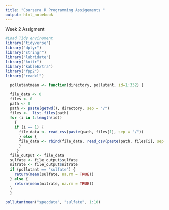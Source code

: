 ```yaml
---
title: "Coursera R Programming Assigements "
output: html_notebook
---
```


Week 2 Assigment 

```r
#Load Tidy enviroment 
library("tidyverse")
library("dplyr")
library("stringr")
library("lubridate")
library("knitr")
library("kableExtra")
library("fpp2")
library("readxl")

```

```r

  pollutantmean <- function(directory, pollutant, id=1:332) {

  file_data <- 0
  files <- 0
  path <- 0
  path <- paste(getwd(), directory, sep = "/")
  files <-  list.files(path) 
  for (i in 1:length(id)) 
    {
    if (i == 1) {
      file_data <- read_csv(paste(path, files[1], sep = "/"))
      } else {
      file_data <- rbind(file_data, read_csv(paste(path, files[i], sep = "/")))
      }
     }
  file_output <- file_data
  sulfate <- file_output$sulfate
  nitrate <- file_output$nitrate
  if (pollutant == "sulfate") {
    return(mean(sulfate, na.rm = TRUE))
  } else {
    return(mean(nitrate, na.rm = TRUE))
  }
  }

pollutantmean("specdata", "sulfate", 1:10)




```








